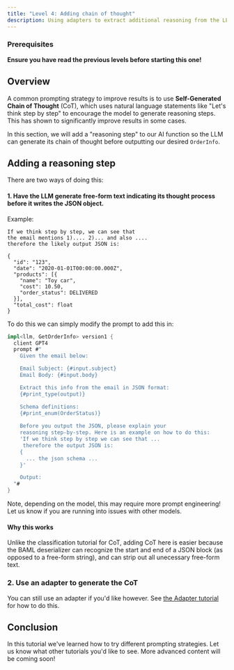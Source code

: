```yaml
---
title: "Level 4: Adding chain of thought"
description: Using adapters to extract additional reasoning from the LLM
---
```



### Prerequisites

**Ensure you have read the previous levels before starting this one!**

## Overview

A common prompting strategy to improve results is to use **Self-Generated Chain of Thought** (CoT), which uses natural language statements like "Let's think step by step" to encourage the model to generate reasoning steps. This has shown to significantly improve results in some cases.

In this section, we will add a "reasoning step" to our AI function so the LLM can generate its chain of thought before outputting our desired `OrderInfo`.

## Adding a reasoning step
There are two ways of doing this:
#### 1. Have the LLM generate free-form text indicating its thought process before it writes the JSON object.
Example:
```text LLM Output with CoT
If we think step by step, we can see that
the email mentions 1).... 2)... and also .... 
therefore the likely output JSON is:

{
  "id": "123",
  "date": "2020-01-01T00:00:00.000Z",
  "products": [{
    "name": "Toy car",
    "cost": 10.50,
    "order_status": DELIVERED
  }],
  "total_cost": float
}
```

To do this we can simply modify the prompt to add this in:
```rust
impl<llm, GetOrderInfo> version1 {
  client GPT4
  prompt #"
    Given the email below:

    Email Subject: {#input.subject}
    Email Body: {#input.body}

    Extract this info from the email in JSON format:
    {#print_type(output)}

    Schema definitions:
    {#print_enum(OrderStatus)}
    
    Before you output the JSON, please explain your
    reasoning step-by-step. Here is an example on how to do this:
    'If we think step by step we can see that ...
     therefore the output JSON is:
    {
      ... the json schema ...
    }'

    Output:
  "#
}
```
Note, depending on the model, this may require more prompt engineering! Let us know if you are running into issues with other models.

#### Why this works
Unlike the classification tutorial for CoT, adding CoT here is easier because the BAML deserializer can recognize the start and end of a JSON block (as opposed to a free-form string), and can strip out all unecessary free-form text.

### 2. Use an adapter to generate the CoT
You can still use an adapter if you'd like however. See [the Adapter tutorial](../classification/level3) for how to do this.


## Conclusion
In this tutorial we've learned how to try different prompting strategies. Let us know what other tutorials you'd like to see. More advanced content will be coming soon!